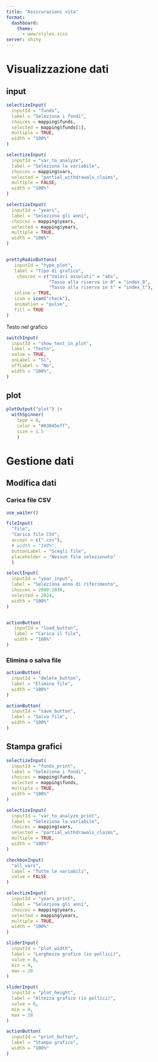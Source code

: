 ```yaml
---
title: "Assicurazioni vita"
format:
  dashboard:
    theme: 
      - www/styles.scss
server: shiny
---
```


# Visualizzazione dati

## input {.sidebar}

```r
selectizeInput(
  inputId = "funds",
  label = "Seleziona i fondi",
  choices = mapping$funds,
  selected = mapping$funds[1],
  multiple = TRUE,
  width = "100%"
)

selectizeInput(
  inputId = "var_to_analyze",
  label = "Seleziona la variabile",
  choices = mapping$vars,
  selected = "partial_withdrawals_claims", 
  multiple = FALSE,
  width = "100%"
)

selectizeInput(
  inputId = "years",
  label = "Seleziona gli anni",
  choices = mapping$years,
  selected = mapping$years, 
  multiple = TRUE,
  width = "100%"
)


prettyRadioButtons(
   inputId = "type_plot",
   label = "Tipo di grafico",
    choices = c("Valori assoluti" = "abs",
                "Tasso alla riserva in 0" = "index_0",
                "Tasso alla riserva in t" = "index_t"),
   inline = TRUE,
   icon = icon("check"),
   animation = "pulse",
   fill = TRUE
)
```

Testo nel grafico

```r
switchInput(
  inputId = "show_text_in_plot",
  label = "Testo",
  value = TRUE,
  onLabel = "Sì",
  offLabel = "No",
  width = "100%",
)

```

## plot 


```r
plotOutput("plot") |> 
  withSpinner(
    type = 8,
    color = "#03045eff",
    size = 1.5  
    )
```

# Gestione dati

## Modifica dati

### Carica file CSV

```r
use_waiter()

fileInput(
  "file",
  "Carica file CSV",
  accept = c(".csv"),
  # width = "100%", 
  buttonLabel = "Scegli file",
  placeholder = "Nessun file selezionato"
  )

selectInput(
  inputId = "year_input",
  label = "Seleziona anno di riferimento",
  choices = 2000:2030,
  selected = 2024,
  width = "100%"
)


actionButton(
   inputId = "load_button",
   label = "Carica il file",
   width = "100%"
)
```

### Elimina o salva file

```r
actionButton(
  inputId = "delete_button",
  label = "Elimina file",
  width = "100%"
)

actionButton(
  inputId = "save_button",
  label = "Salva file",
  width = "100%"
)
```


## Stampa grafici {width="70%"}

```r
selectizeInput(
  inputId = "funds_print",
  label = "Seleziona i fondi",
  choices = mapping$funds,
  selected = mapping$funds,
  multiple = TRUE,
  width = "100%"
)

selectizeInput(
  inputId = "var_to_analyze_print",
  label = "Seleziona la variabile",
  choices = mapping$vars,
  selected = "partial_withdrawals_claims", 
  multiple = TRUE,
  width = "100%"
)

checkboxInput(
  "all_vars",
  label = "Tutte le variabili",
  value = FALSE
)

selectizeInput(
  inputId = "years_print",
  label = "Seleziona gli anni",
  choices = mapping$years,
  selected = mapping$years, 
  multiple = TRUE,
  width = "100%"
)

sliderInput(
  inputId = "plot_width",
  label = "Larghezza grafico (in pollici)",
  value = 8,
  min = 4,
  max = 20
)

sliderInput(
  inputId = "plot_height",
  label = "Altezza grafico (in pollici)",
  value = 6,
  min = 4,
  max = 20
)

actionButton(
  inputId = "print_button",
  label = "Stampa grafico",
  width = "100%"
)
```


